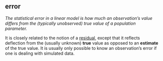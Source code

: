 ## error

<dfn>The statistical error in a linear model is how much an observation's value differs from the (typically unobserved) true value of a population parameter.</dfn>

It is closely related to the notion of a [residual](r.html#residual), except that it reflects deflection from the (usually unknown) **true** value as opposed to an **estimate** of the true value. It is usually only possible to know an observation's error if one is dealing with simulated data.

